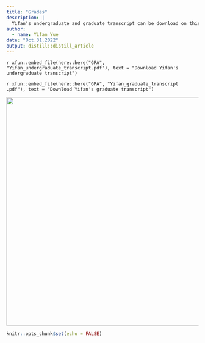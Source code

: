 ```yaml
---
title: "Grades"
description: |
  Yifan's undergraduate and graduate transcript can be download on this page.
author:
  - name: Yifan Yue
date: "Oct.31.2022"
output: distill::distill_article
---
```

<div class="contributor_org">
`r xfun::embed_file(here::here("GPA", "Yifan_undergraduate_transcript.pdf"), text = "Download Yifan's undergraduate transcript")`

`r xfun::embed_file(here::here("GPA", "Yifan_graduate_transcript .pdf"), text = "Download Yifan's graduate transcript")`

</div>

<div style="text-align: center">

<img src= "images/cabbage.jpg" width="600px" min-width="300px" max-width="300px" />

</div>

```r
knitr::opts_chunk$set(echo = FALSE)
```



